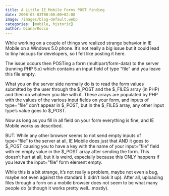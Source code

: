 ```yaml
---
title: A Little IE Mobile Forms POST finding
date: 2008-05-03T00:00:00+02:00
image: /images/blog-default.webp
categories: [mobile, historic]
author: Diana/Rocco
---
```


<div class="entry-content">
While working on a couple of things we realized strange behavior in IE Mobile on a Windows 5.0 phone. It’s not really a big issue but it could lead to tiny hiccups for developers, so I felt like posting it here.



The issue occurs then POSTing a form (multipart/form-data) to the server (running PHP 5.x) which contains an input field of type “file” and you leave this file empty.



What you on the server side normally do is to read the form values submitted by the user through the $_POST and the $_FILES array (in PHP) and then do whatever you like with it. These arrays are populated by PHP with the values of the various input fields on your form, and inputs of type=”file” don’t appear in $_POST, but in the $_FILES array, any other input type’s value goes to $_POST.

Now as long as you fill in all field on your form everything is fine, and IE Mobile works as described.



BUT: While any other browser seems to not send empty inputs of type=”file” to the server at all, IE Mobile does just that AND it goes to $_POST causing you to have a key with the name of your input=”file” field with en empty value in the $_POST array after sending the form. This doesn’t hurt at all, but it is weird, especially because this ONLY happens if you leave the input=”file” form element empty.



While this is a bit strange, it’s not really a problem, maybe not even a bug, maybe not even against the standard (I didn’t look it up). After all, uploading files through a form on a mobile browser does not seem to be what many people do (although it works pretty well...mostly).
</div>

